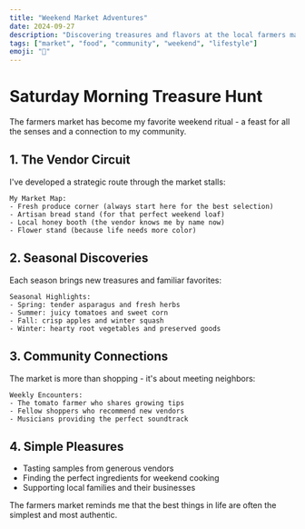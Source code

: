 ```yaml
---
title: "Weekend Market Adventures"
date: 2024-09-27
description: "Discovering treasures and flavors at the local farmers market."
tags: ["market", "food", "community", "weekend", "lifestyle"]
emoji: "🛒"
---
```


# Saturday Morning Treasure Hunt

The farmers market has become my favorite weekend ritual - a feast for all the senses and a connection to my community.

## 1. The Vendor Circuit

I've developed a strategic route through the market stalls:

```
My Market Map:
- Fresh produce corner (always start here for the best selection)
- Artisan bread stand (for that perfect weekend loaf)
- Local honey booth (the vendor knows me by name now)
- Flower stand (because life needs more color)
```

## 2. Seasonal Discoveries

Each season brings new treasures and familiar favorites:

```
Seasonal Highlights:
- Spring: tender asparagus and fresh herbs
- Summer: juicy tomatoes and sweet corn
- Fall: crisp apples and winter squash
- Winter: hearty root vegetables and preserved goods
```

## 3. Community Connections

The market is more than shopping - it's about meeting neighbors:

```
Weekly Encounters:
- The tomato farmer who shares growing tips
- Fellow shoppers who recommend new vendors
- Musicians providing the perfect soundtrack
```

## 4. Simple Pleasures

- Tasting samples from generous vendors
- Finding the perfect ingredients for weekend cooking
- Supporting local families and their businesses

The farmers market reminds me that the best things in life are often the simplest and most authentic.